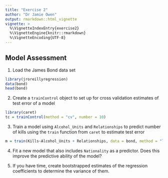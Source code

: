```yaml
---
title: "Exercise 2"
author: "Dr Jamie Owen"
output: rmarkdown::html_vignette
vignette: >
  %\VignetteIndexEntry{exercise2}
  %\VignetteEngine{knitr::rmarkdown}
  %\VignetteEncoding{UTF-8}
---
```


## Model Assessment

1. Load the James Bond data set

```r
library(jroreillyregression)
data(bond)
head(bond)
```

2. Create a `trainControl` object to set up for cross validation estimates of test error of a model

```r
library(caret)
tc = trainControl(method = "cv", number = 10)
```


3. Train a model using `Alcohol_Units` and `Relationships` to predict number of kills using the `train` function from `caret` to estimate test error

```r
m = train(Kills~Alcohol_Units + Relationships, data = bond, method = "lm")
```


4. Fit a new model that also includes `Nationality` as a predictor. Does this improve the predictive ability of the model?

5. If you have time, create bootstrapped estimates of the regression coefficients to determine the variance of them.
